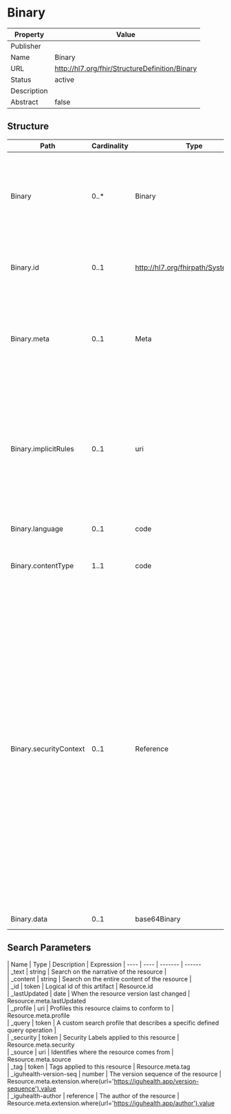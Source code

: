 
  # Binary

  
|Property|Value|
|---|---|
|Publisher||
|Name|Binary|
|URL|http://hl7.org/fhir/StructureDefinition/Binary|
|Status|active|
|Description||
|Abstract|false|

   ## Structure

   | Path | Cardinality | Type | Description
  | ---- | ----------- | ---- | -------  
 | Binary | 0..* | Binary | A resource that represents the data of a single raw artifact as digital content accessible in its native format.  A Binary resource can contain any content, whether text, image, pdf, zip archive, etc. 
 | Binary.id | 0..1 | http://hl7.org/fhirpath/System.String | The logical id of the resource, as used in the URL for the resource. Once assigned, this value never changes. 
 | Binary.meta | 0..1 | Meta | The metadata about the resource. This is content that is maintained by the infrastructure. Changes to the content might not always be associated with version changes to the resource. 
 | Binary.implicitRules | 0..1 | uri | A reference to a set of rules that were followed when the resource was constructed, and which must be understood when processing the content. Often, this is a reference to an implementation guide that defines the special rules along with other profiles etc. 
 | Binary.language | 0..1 | code | The base language in which the resource is written. 
 | Binary.contentType | 1..1 | code | MimeType of the binary content represented as a standard MimeType (BCP 13). 
 | Binary.securityContext | 0..1 | Reference | This element identifies another resource that can be used as a proxy of the security sensitivity to use when deciding and enforcing access control rules for the Binary resource. Given that the Binary resource contains very few elements that can be used to determine the sensitivity of the data and relationships to individuals, the referenced resource stands in as a proxy equivalent for this purpose. This referenced resource may be related to the Binary (e.g. Media, DocumentReference), or may be some non-related Resource purely as a security proxy. E.g. to identify that the binary resource relates to a patient, and access should only be granted to applications that have access to the patient. 
 | Binary.data | 0..1 | base64Binary | The actual content, base64 encoded. 

 ## Search Parameters

   | Name | Type | Description  | Expression 
    | ---- | ---- | ------- | ------  
 | _text | string | Search on the narrative of the resource |   
 | _content | string | Search on the entire content of the resource |   
 | _id | token | Logical id of this artifact | Resource.id  
 | _lastUpdated | date | When the resource version last changed | Resource.meta.lastUpdated  
 | _profile | uri | Profiles this resource claims to conform to | Resource.meta.profile  
 | _query | token | A custom search profile that describes a specific defined query operation |   
 | _security | token | Security Labels applied to this resource | Resource.meta.security  
 | _source | uri | Identifies where the resource comes from | Resource.meta.source  
 | _tag | token | Tags applied to this resource | Resource.meta.tag  
 | _iguhealth-version-seq | number | The version sequence of the resource | Resource.meta.extension.where(url='https://iguhealth.app/version-sequence').value  
 | _iguhealth-author | reference | The author of the resource | Resource.meta.extension.where(url='https://iguhealth.app/author').value  


